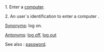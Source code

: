 1. Enter a [[computer]]. 

2. An user´s identification to enter a computer .

[[Synonym]]s: log on.

[[Antonym]]s: [[log off]], [[log out]]

See also : [[password]].